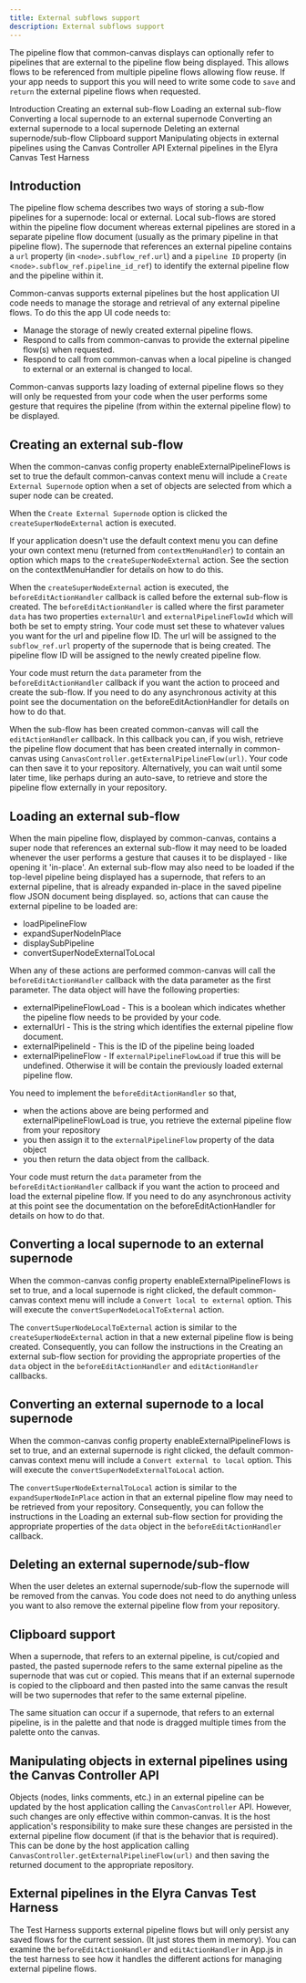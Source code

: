 ```yaml
---
title: External subflows support
description: External subflows support
---
```



<PageDescription>

The pipeline flow that common-canvas displays can optionally refer to pipelines that are external to the pipeline flow being displayed. This allows flows to be referenced from multiple pipeline flows allowing flow reuse. If your app needs to support this you will need to write some code to `save` and `return` the external pipeline flows when requested. 

</PageDescription>


<AnchorLinks >
  <AnchorLink>Introduction</AnchorLink>
  <AnchorLink>Creating an external sub-flow</AnchorLink>
  <AnchorLink>Loading an external sub-flow</AnchorLink>
  <AnchorLink>Converting a local supernode to an external supernode</AnchorLink>
  <AnchorLink>Converting an external supernode to a local supernode</AnchorLink>
  <AnchorLink>Deleting an external supernode/sub-flow</AnchorLink>
  <AnchorLink>Clipboard support</AnchorLink>
  <AnchorLink>Manipulating objects in external pipelines using the Canvas Controller API</AnchorLink>
  <AnchorLink>External pipelines in the Elyra Canvas Test Harness</AnchorLink>
  </AnchorLinks>




## Introduction


The pipeline flow schema describes two ways of storing a sub-flow pipelines for a supernode: local or external. Local sub-flows are stored within the pipeline flow document whereas external pipelines are stored in a separate pipeline flow document (usually as the primary pipeline in that pipeline flow). The supernode that references an external pipeline contains a `url` property (in `<node>.subflow_ref.url`) and a `pipeline ID` property (in <`node>.subflow_ref.pipeline_id_ref`) to identify the external pipeline flow and the pipeline within it.

Common-canvas supports external pipelines but the host application UI code needs to manage the storage and retrieval of any external pipeline flows. To do this the app UI code needs to:

* Manage the storage of newly created external pipeline flows.
* Respond to calls from common-canvas to provide the external pipeline flow(s) when requested.
* Respond to call from common-canvas when a local pipeline is changed to external or an external is changed to local.

Common-canvas supports lazy loading of external pipeline flows so they will only be requested from your code when the user performs some gesture that requires the pipeline (from within the external pipeline flow) to be displayed.

## Creating an external sub-flow

When the common-canvas config property <Link to="/common-canvas/config/canvas-config#enableexternalpipelineflows">enableExternalPipelineFlows</Link> is set to true the default common-canvas context menu will include a `Create External Supernode` option when a set of objects are selected from which a super node can be created.

When the `Create External Supernode` option is clicked the `createSuperNodeExternal` action is executed.

If your application doesn't use the default context menu you can define your own context menu (returned from `contextMenuHandler`) to contain an option which maps to the `createSuperNodeExternal` action. See the section on the <Link to="/common-canvas/callbacks#contextmenuhandler">contextMenuHandler</Link> for details on how to do this.

When the `createSuperNodeExternal` action is executed, the `beforeEditActionHandler` callback is called before the external sub-flow is created. The `beforeEditActionHandler` is called where the first parameter `data` has two properties `externalUrl` and `externalPipelineFlowId` which will both be set to empty string. Your code must set these to whatever values you want for the url and pipeline flow ID. The url will be assigned to the `subflow_ref.url` property of the supernode that is being created. The pipeline flow ID will be assigned to the newly created pipeline flow.

Your code must return the `data` parameter from the `beforeEditActionHandler` callback if you want the action to proceed and create the sub-flow. If you need to do any asynchronous activity at this point see the documentation on the <Link to="/common-canvas/callbacks#beforeeditactionhandler">beforeEditActionHandler</Link> for details on how to do that.

When the sub-flow has been created common-canvas will call the `editActionHandler` callback. In this callback you can, if you wish, retrieve the pipeline flow document that has been created internally in common-canvas using `CanvasController.getExternalPipelineFlow(url)`. Your code can then save it to your repository. Alternatively, you can wait until some later time, like perhaps during an auto-save, to retrieve and store the pipeline flow externally in your repository.


## Loading an external sub-flow

When the main pipeline flow, displayed by common-canvas, contains a super node that references an external sub-flow it may need to be loaded whenever the user performs a gesture that causes it to be displayed - like opening it 'in-place'. An external sub-flow may also need to be loaded if the top-level pipeline being displayed has a supernode, that refers to an external pipeline, that is already expanded in-place in the saved pipeline flow JSON document being displayed. so, actions that can cause the external pipeline to be loaded are:

* loadPipelineFlow
* expandSuperNodeInPlace
* displaySubPipeline
* convertSuperNodeExternalToLocal

When any of these actions are performed common-canvas will call the `beforeEditActionHandler` callback with the data parameter as the first parameter. The data object will have the following properties:

* externalPipelineFlowLoad - This is a boolean which indicates whether the pipeline flow needs to be provided by your code.
* externalUrl - This is the string which identifies the external pipeline flow document.
* externalPipelineId - This is the ID of the pipeline being loaded
* externalPipelineFlow - If `externalPipelineFlowLoad` if true this will be undefined. Otherwise it will be contain the previously loaded external pipeline flow.

You need to implement the `beforeEditActionHandler` so that,

* when the actions above are being performed and externalPipelineFlowLoad is true, you retrieve the external pipeline flow from your repository
* you then assign it to the `externalPipelineFlow` property of the data object
* you then return the data object from the callback.

Your code must return the `data` parameter from the `beforeEditActionHandler` callback if you want the action to proceed and load the external pipeline flow. If you need to do any asynchronous activity at this point see the documentation on the <Link to="/common-canvas/callbacks#beforeeditactionhandler">beforeEditActionHandler</Link> for details on how to do that.


## Converting a local supernode to an external supernode

When the common-canvas config property <Link to="/common-canvas/config/canvas-config#enableexternalpipelineflows">enableExternalPipelineFlows</Link> is set to true, and a local supernode is right clicked, the default common-canvas context menu will include a `Convert local to external` option. This will execute the `convertSuperNodeLocalToExternal` action.

The `convertSuperNodeLocalToExternal` action is similar to the `createSuperNodeExternal` action in that a new external pipeline flow is being created. Consequently, you can follow the instructions in the <Link to="#creating-an-external-sub-flow">Creating an external sub-flow</Link> section for providing the appropriate properties of the `data` object in the `beforeEditActionHandler` and `editActionHandler` callbacks.



## Converting an external supernode to a local supernode

When the common-canvas config property <Link to="/common-canvas/config/canvas-config#enableexternalpipelineflows">enableExternalPipelineFlows</Link> is set to true, and an external supernode is right clicked, the default common-canvas context menu will include a `Convert external to local` option. This will execute the `convertSuperNodeExternalToLocal` action.

The `convertSuperNodeExternalToLocal` action is similar to the `expandSuperNodeInPlace` action in that an external pipeline flow may need to be retrieved from your repository. Consequently, you can follow the instructions in the <Link to="#creating-an-external-sub-flow">Loading an external sub-flow</Link> section for providing the appropriate properties of the `data` object in the `beforeEditActionHandler` callback.


## Deleting an external supernode/sub-flow

When the user deletes an external supernode/sub-flow the supernode will be removed from the canvas. You code does not need to do anything unless you want to also remove the external pipeline flow from your repository.


## Clipboard support

When a supernode, that refers to an external pipeline, is cut/copied and pasted, the pasted supernode refers to the same external pipeline as the supernode that was cut or copied. This means that if an external supernode is copied to the clipboard and then pasted into the same canvas the result will be two supernodes that refer to the same external pipeline.  

The same situation can occur if a supernode, that refers to an external pipeline, is in the palette and that node is dragged multiple times from the palette onto the canvas.

## Manipulating objects in external pipelines using the Canvas Controller API

Objects (nodes, links comments, etc.) in an external pipeline can be updated by the host application calling the `CanvasController` API. However, such changes are only effective within common-canvas. It is the host application's responsibility to make sure these changes are persisted in the external pipeline flow document (if that is the behavior that is required). This can be done by the host application calling `CanvasController.getExternalPipelineFlow(url)` and then saving the returned document to the appropriate repository.


## External pipelines in the Elyra Canvas Test Harness

The Test Harness supports external pipeline flows but will only persist any saved flows for the current session. (It just stores them in memory). You can examine the `beforeEditActionHandler` and `editActionHandler` in App.js in the test harness to see how it handles the different actions for managing external pipeline flows.
